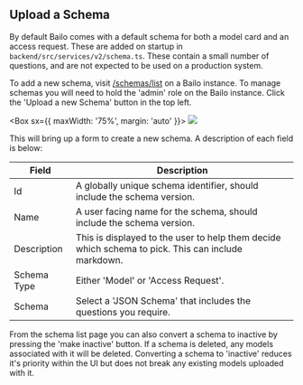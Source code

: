 

## Upload a Schema

By default Bailo comes with a default schema for both a model card and an access request. These are added on startup in
`backend/src/services/v2/schema.ts`. These contain a small number of questions, and are not expected to be used on a
production system.

To add a new schema, visit [/schemas/list](/schemas/list) on a Bailo instance. To manage schemas you will need to hold
the 'admin' role on the Bailo instance. Click the 'Upload a new Schema' button in the top left.

<Box sx={{ maxWidth: '75%', margin: 'auto' }}>
  <Image src={bailoResetApprovals} />
</Box>

This will bring up a form to create a new schema. A description of each field is below:

| Field       | Description                                                                                        |
| ----------- | -------------------------------------------------------------------------------------------------- |
| Id          | A globally unique schema identifier, should include the schema version.                            |
| Name        | A user facing name for the schema, should include the schema version.                              |
| Description | This is displayed to the user to help them decide which schema to pick. This can include markdown. |
| Schema Type | Either 'Model' or 'Access Request'.                                                                |
| Schema      | Select a 'JSON Schema' that includes the questions you require.                                    |

From the schema list page you can also convert a schema to inactive by pressing the 'make inactive' button. If a schema
is deleted, any models associated with it will be deleted. Converting a schema to 'inactive' reduces it's priority
within the UI but does not break any existing models uploaded with it.

